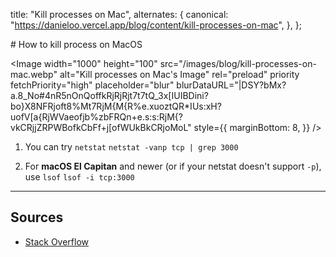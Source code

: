 
  title: "Kill processes on Mac",
  alternates: {
    canonical: "https://danieloo.vercel.app/blog/content/kill-processes-on-mac",
  },
};

<BlogNav date="February 13, 2024" neededTime={1}>
  # How to kill process on MacOS

  <Image
    width="1000"
    height="100"
    src="/images/blog/kill-processes-on-mac.webp"
    alt="Kill processes on Mac's Image"
    rel="preload"
    priority
    fetchPriority="high"
    placeholder="blur"
    blurDataURL="|DSY?bMx?a.8_No#4nR5nOnQoffkRjRjRjt7t7tQ_3x[IUIBDini?bo}X8NFRjoft8%Mt7RjM{M{R%e.xuoztQR*IUs:xH?uofV[a{RjWVaeofjb%zbFRQn+e.s:s:RjM{?vkCRjjZRPWBofkCbFf+j[ofWUkBkCRjoMoL"
    style={{
      marginBottom: 8,
    }}
  />
</BlogNav>

1. You can try `netstat`
   `netstat -vanp tcp | grep 3000`

2. For **macOS El Capitan** and newer (or if your netstat
   doesn&apos;t support `-p`), use `lsof`
   `lsof -i tcp:3000`

<Box marginY={4}>

---

</Box>

## Sources

- [Stack Overflow](https://stackoverflow.com/questions/3855127/find-and-kill-process-locking-port-3000-on-mac)
